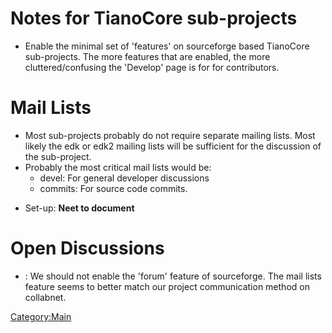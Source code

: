 =Notes for TianoCore sub-projects=
* Enable the minimal set of 'features' on sourceforge based TianoCore sub-projects.  The more features that are enabled, the more cluttered/confusing the 'Develop' page is for for contributors.

=Mail Lists=
* Most sub-projects probably do not require separate mailing lists.  Most likely the edk or edk2 mailing lists will be sufficient for the discussion of the sub-project.
* Probably the most critical mail lists would be:
** devel: For general developer discussions
** commits: For source code commits.

* Set-up: '''Neet to document'''

=Open Discussions=

* {{sfuser|jljusten}}: We should not enable the 'forum' feature of sourceforge.  The mail lists feature seems to better match our project communication method on collabnet.

[[Category:Main]]